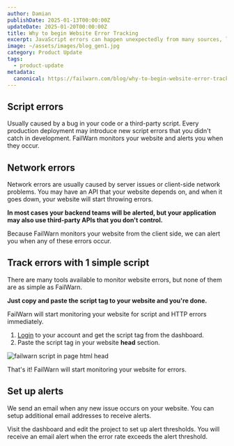 ```yaml
---
author: Damian
publishDate: 2025-01-13T00:00:00Z
updateDate: 2025-01-20T00:00:00Z
title: Why to begin Website Error Tracking
excerpt: JavaScript errors can happen unexpectedly from many sources, like code bugs, third-party scripts, or network errors. Tracking these issues is crucial, as errors hurt user experience and extended downtime can cost you customers and revenue.
image: ~/assets/images/blog_gen1.jpg
category: Product Update
tags:
  - product-update
metadata:
  canonical: https://failwarn.com/blog/why-to-begin-website-error-tracking/
---
```


## Script errors
Usually caused by a bug in your code or a third-party script.
Every production deployment may introduce new script errors that you didn't catch in development.
FailWarn monitors your website and alerts you when they occur.

## Network errors
Network errors are usually caused by server issues or client-side network problems.
You may have an API that your website depends on, and when it goes down, your website will start throwing errors.

**In most cases your backend teams will be alerted, but your application may also use third-party APIs that you don't control.** 

Because FailWarn monitors your website from the client side, we can alert you when any of these errors occur.

## Track errors with 1 simple script
There are many tools available to monitor website errors, but none of them are as simple as FailWarn.

**Just copy and paste the script tag to your website and you're done.**

FailWarn will start monitoring your website for script and HTTP errors immediately.
1. <a href={loginPermalink}>Login</a> to your account and get the script tag from the dashboard.
2. Paste the script tag in your website **head** section.

![failwarn script in page html head](~/assets/images/script.svg)

That's it! FailWarn will start monitoring your website for errors.

## Set up alerts
We send an email when any new issue occurs on your website. You can setup additional email addresses to receive alerts.

Visit the dashboard and edit the project to set up alert thresholds.
You will receive an email alert when the error rate exceeds the alert threshold.
